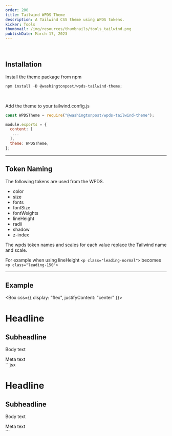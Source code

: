 ```yaml
---
order: 200
title: Tailwind WPDS Theme
description: A Tailwind CSS theme using WPDS tokens.
kicker: Tools
thumbnail: /img/resources/thumbnails/tools_tailwind.png
publishDate: March 17, 2023
---
```


<div style={{ "--sp-layout-height": "100px" }}>
<br />

## Installation

Install the theme package from npm

```js
npm install -D @washingtonpost/wpds-tailwind-theme;
```

<br />

Add the theme to your tailwind.config.js

```jsx
const WPDSTheme = require("@washingtonpost/wpds-tailwind-theme");

module.exports = {
  content: [
   ...
  ],
  theme: WPDSTheme,
};
```

---

## Token Naming

The following tokens are used from the WPDS.

- color
- size
- fonts
- fontSize
- fontWeights
- lineHeight
- radii
- shadow
- z-index

The wpds token names and scales for each value replace the Tailwind name and scale.

For example when using lineHeight `<p class="leading-normal">` becomes `<p class="leading-150">`

---

## Example

<Box css={{ display: "flex", justifyContent: "center" }}>
  <div>
    <h1 className="font-headline text-200 text-primary mt-0 mb-025">Headline</h1>
    <h2 className="font-subhead font-light text-150 mt-0 mb-025">Subheadline</h2>
    <p className="font-body text-100 mt-0 mb-025" >Body text</p>
    <div className="font-meta text-075 text-accessible mb-100">Meta text</div>
  </div>
</Box>
```jsx
<h1 className="font-headline text-200 text-primary mt-0 mb-025">Headline</h1>
<h2 className="font-subhead font-light text-150 leading-200 mt-0 mb-025">Subheadline</h2>
<p className="font-body text-100 mt-0 mb-025">Body text</p>
<div className="font-meta text-075 text-accessible mb-100">Meta text</div>
```
</div>
